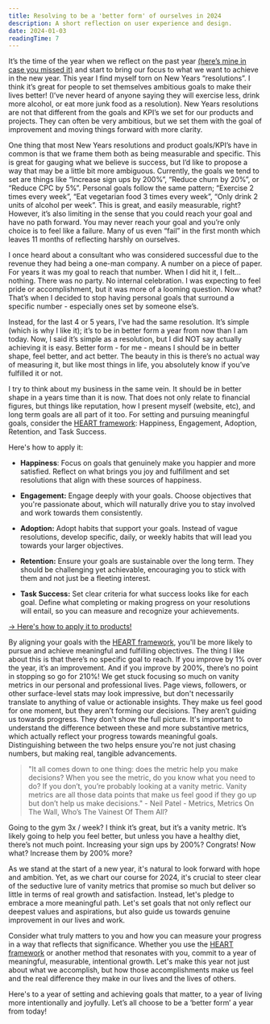 ```yaml
---
title: Resolving to be a 'better form' of ourselves in 2024
description: A short reflection on user experience and design.
date: 2024-01-03
readingTime: 7
---
```


It’s the time of the year when we reflect on the past year <a href="https://www.antonsten.com/2023">(here’s mine in case you missed it)</a> and start to bring our focus to what we want to achieve in the new year. This year I find myself torn on New Years “resolutions”. I think it’s great for people to set themselves ambitious goals to make their lives better! (I’ve never heard of anyone saying they will exercise less, drink more alcohol, or eat more junk food as a resolution). New Years resolutions are not that different from the goals and KPI’s we set for our products and projects. They can often be very ambitious, but we set them with the goal of improvement and moving things forward with more clarity.

One thing that most New Years resolutions and product goals/KPI’s have in common is that we frame them both as being measurable and specific. This is great for gauging what we believe is success, but I’d like to propose a way that may be a little bit more ambiguous. Currently, the goals we tend to set are things like “Increase sign ups by 200%”, “Reduce churn by 20%”, or “Reduce CPC by 5%”. Personal goals follow the same pattern; “Exercise 2 times every week”, “Eat vegetarian food 3 times every week”, “Only drink 2 units of alcohol per week”. This is great, and easily measurable, right? However, it’s also limiting in the sense that you could reach your goal and have no path forward. You may never reach your goal and you’re only choice is to feel like a failure. Many of us even “fail” in the first month which leaves 11 months of reflecting harshly on ourselves.

I once heard about a consultant who was considered successful due to the revenue they had being a one-man company. A number on a piece of paper. For years it was my goal to reach that number. When I did hit it, I felt… nothing. There was no party. No internal celebration. I was expecting to feel pride or accomplishment, but it was more of a looming question. Now what? That’s when I decided to stop having personal goals that surround a specific number - especially ones set by someone else’s.

Instead, for the last 4 or 5 years, I’ve had the same resolution. It’s simple (which is why I like it); it’s to be in better form a year from now than I am today. Now, I said it’s simple as a resolution, but I did NOT say actually achieving it is easy. Better form - for me - means I should be in better shape, feel better, and act better. The beauty in this is there’s no actual way of measuring it, but like most things in life, you absolutely know if you’ve fulfilled it or not.

I try to think about my business in the same vein. It should be in better shape in a years time than it is now. That does not only relate to financial figures, but things like reputation, how I present myself (website, etc), and long term goals are all part of it too. For setting and pursuing meaningful goals, consider the <a href="https://www.antonsten.com/measuring-ux">HEART framework</a>: Happiness, Engagement, Adoption, Retention, and Task Success. 

Here's how to apply it:

- **Happiness**: Focus on goals that genuinely make you happier and more satisfied. Reflect on what brings you joy and fulfillment and set resolutions that align with these sources of happiness. 

- **Engagement:** Engage deeply with your goals. Choose objectives that you're passionate about, which will naturally drive you to stay involved and work towards them consistently. 

- **Adoption:** Adopt habits that support your goals. Instead of vague resolutions, develop specific, daily, or weekly habits that will lead you towards your larger objectives.

- **Retention:** Ensure your goals are sustainable over the long term. They should be challenging yet achievable, encouraging you to stick with them and not just be a fleeting interest.

- **Task Success:** Set clear criteria for what success looks like for each goal. Define what completing or making progress on your resolutions will entail, so you can measure and recognize your achievements.

<a href="https://www.antonsten.com/measuring-ux">→ Here's how to apply it to products!</a>

By aligning your goals with the <a href="https://www.antonsten.com/measuring-ux">HEART framework</a>, you'll be more likely to pursue and achieve meaningful and fulfilling objectives. The thing I like about this is that there’s no specific goal to reach. If you improve by 1% over the year, it’s an improvement. And if you improve by 200%, there’s no point in stopping so go for 210%! We get stuck focusing so much on vanity metrics in our personal and professional lives. Page views, followers, or other surface-level stats may look impressive, but don't necessarily translate to anything of value or actionable insights. They make us feel good for one moment, but they aren’t forming our decisions. They aren’t guiding us towards progress. They don't show the full picture. It's important to understand the difference between these and more substantive metrics, which actually reflect your progress towards meaningful goals. Distinguishing between the two helps ensure you're not just chasing numbers, but making real, tangible advancements.

>"It all comes down to one thing: does the metric help you make decisions? When you see the metric, do you know what you need to do? If you don’t, you’re probably looking at a vanity metric. Vanity metrics are all those data points that make us feel good if they go up but don’t help us make decisions." - Neil Patel - Metrics, Metrics On The Wall, Who’s The Vainest Of Them All?

Going to the gym 3x / week? I think it’s great, but it’s a vanity metric. It’s likely going to help you feel better, but unless you have a healthy diet, there’s not much point. Increasing your sign ups by 200%? Congrats! Now what? Increase them by 200% more?

As we stand at the start of a new year, it's natural to look forward with hope and ambition. Yet, as we chart our course for 2024, it's crucial to steer clear of the seductive lure of vanity metrics that promise so much but deliver so little in terms of real growth and satisfaction. Instead, let's pledge to embrace a more meaningful path. Let's set goals that not only reflect our deepest values and aspirations, but also guide us towards genuine improvement in our lives and work.

Consider what truly matters to you and how you can measure your progress in a way that reflects that significance. Whether you use the <a href="https://www.antonsten.com/measuring-ux">HEART framework</a> or another method that resonates with you, commit to a year of meaningful, measurable, intentional growth. Let's make this year not just about what we accomplish, but how those accomplishments make us feel and the real difference they make in our lives and the lives of others.

Here's to a year of setting and achieving goals that matter, to a year of living more intentionally and joyfully. Let’s all choose to be a ‘better form’ a year from today!